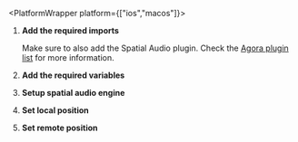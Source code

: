 
<PlatformWrapper platform={["ios","macos"]}>
        
1.  **Add the required imports**

    <ImportLibrary />

    Make sure to also add the Spatial Audio plugin. Check the [Agora plugin list](../reference/downloads#plugin-list) for more information.

2.  **Add the required variables**

    <SetVariables />

2.  **Setup spatial audio engine**

    <SetupSpatial />

3.  **Set local position**

    <SetupLocal />

4.  **Set remote position**

    <SetupRemote />

</PlatformWrapper>
